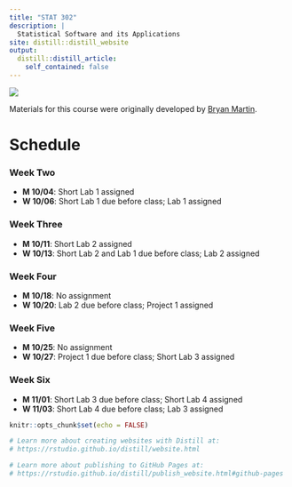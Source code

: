 ```yaml
---
title: "STAT 302"
description: |
  Statistical Software and its Applications
site: distill::distill_website
output:
  distill::distill_article:
    self_contained: false
---
```



![](files/images/bombe.jpeg)

Materials for this course were originally developed by [Bryan Martin](https://bryandmartin.github.io/STAT302/index.html).

# Schedule 

### Week Two

* **M 10/04**: Short Lab 1 assigned
* **W 10/06**: Short Lab 1 due before class; Lab 1 assigned

### Week Three

* **M 10/11**: Short Lab 2 assigned
* **W 10/13**: Short Lab 2 and Lab 1 due before class; Lab 2 assigned

### Week Four

* **M 10/18**: No assignment
* **W 10/20**: Lab 2 due before class; Project 1 assigned

### Week Five

* **M 10/25**: No assignment
* **W 10/27**: Project 1 due before class; Short Lab 3 assigned

### Week Six

* **M 11/01**: Short Lab 3 due before class; Short Lab 4 assigned
* **W 11/03**: Short Lab 4 due before class; Lab 3 assigned




```r
knitr::opts_chunk$set(echo = FALSE)

# Learn more about creating websites with Distill at:
# https://rstudio.github.io/distill/website.html

# Learn more about publishing to GitHub Pages at:
# https://rstudio.github.io/distill/publish_website.html#github-pages

```

